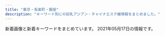 ```yaml
---
title: "東京・有楽町・銀座"
description: "キーワード別にの巨乳アジアン・チャイナエステ嬢情報をまとめました。"
---
```


新着画像と新着キーワードをまとめています。
2021年05月17日の情報です。

<DmmAffiliateIns />
<KeywordTable
  shops={
    [
    {
        "station": "\u6771\u9280\u5ea7\u99c55\u756a\u51fa\u53e3",
        "keywords": {
            "87": 1,
            "85": 3,
            "89": 1,
            "D": 8,
            "E": 2,
            "F": 1,
            "86": 6
        },
        "url": "http://toukasui.jpn.mn/",
        "name": "\u6843\u82b1\u6c34*\u3068\u3046\u304b\u3059\u3044",
        "img_links": [
            "http://toukasui.jpn.mn/images/news.jpg",
            "http://toukasui.jpn.mn/images/face.jpg",
            "http://toukasui.jpn.mn/photos/sites/49/2021/04/2021040817571791.jpg",
            "http://toukasui.jpn.mn/photos/sites/49/2020/09/202009151644200.jpg",
            "http://toukasui.jpn.mn/images/room3.jpg",
            "http://toukasui.jpn.mn/images/top.jpg",
            "http://toukasui.jpn.mn/photos/sites/49/2019/11/2019111002374421.jpg",
            "http://toukasui.jpn.mn/photos/sites/49/2019/09/2019091616543823.jpg",
            "http://toukasui.jpn.mn/photos/sites/49/2019/02/2019021519245846.jpg",
            "http://toukasui.jpn.mn/images/mobile.jpg",
            "http://toukasui.jpn.mn/images/s_staff.png",
            "http://toukasui.jpn.mn/photos/sites/49/2018/12/2018121411170742.jpg",
            "http://toukasui.jpn.mn/images/room1.jpg",
            "http://toukasui.jpn.mn/images/room2.jpg",
            "http://toukasui.jpn.mn/photos/sites/49/2019/08/2019082510480041.jpg",
            "http://toukasui.jpn.mn/photos/sites/49/2018/11/2018110702420266.jpg",
            "http://toukasui.jpn.mn/photos/sites/49/2019/07/2019070111270334.jpg",
            "http://toukasui.jpn.mn/photos/sites/49/2019/06/2019061711394937.jpg",
            "http://toukasui.jpn.mn/photos/sites/49/2019/02/2019020710305082.jpg",
            "http://toukasui.jpn.mn/photos/sites/49/2019/03/2019030615101559.jpg",
            "http://toukasui.jpn.mn/images/pick.jpg",
            "http://toukasui.jpn.mn/photos/sites/49/2019/08/2019081010463794.jpg",
            "http://toukasui.jpn.mn/images/room4.jpg",
            "http://toukasui.jpn.mn/photos/sites/49/2018/11/2018111701424587.jpg",
            "http://toukasui.jpn.mn/photos/sites/49/2021/04/2021041715313779.jpg"
        ]
    },
    {
        "url": "http://esthe-aroma.com/",
        "station": "\u99ac\u55b0\u6a2a\u5c71\u99c5A2\u51fa\u53e3",
        "keywords": {
            "C": 2,
            "86": 13,
            "D": 10,
            "E": 1
        },
        "name": "Miss.9\uff5e\u30df\u30b9.\u30ad\u30e5\u30a6\uff5e",
        "img_links": [
            "http://esthe-aroma.com/images/cg04.jpg",
            "http://esthe-aroma.com/images/end-info.png",
            "http://esthe-aroma.com/images/photo01.jpg",
            "http://esthe-aroma.com/images/cg07.jpg",
            "http://esthe-aroma.com/images/cg13.jpg",
            "http://esthe-aroma.com/images/qrc.jpg",
            "http://esthe-aroma.com/images/cg09.jpg",
            "http://esthe-aroma.com/images/mainImg_sub.jpg",
            "http://esthe-aroma.com/images/cg02.jpg",
            "http://esthe-aroma.com/images/cg12.jpg",
            "http://esthe-aroma.com/images/photo03.jpg",
            "http://esthe-aroma.com/images/icon_staff.png",
            "http://esthe-aroma.com/images/cg05.jpg",
            "http://esthe-aroma.com/images/icon_concept.png",
            "http://esthe-aroma.com/images/icon_info.png",
            "http://esthe-aroma.com/images/photo02.jpg",
            "http://esthe-aroma.com/images/cg08.jpg",
            "http://esthe-aroma.com/images/cg01.jpg",
            "http://esthe-aroma.com/images/icon_top.png",
            "http://esthe-aroma.com/images/cg10.jpg",
            "http://esthe-aroma.com/images/cg03.jpg",
            "http://esthe-aroma.com/images/cg06.jpg",
            "http://esthe-aroma.com/images/icon_tel.png",
            "http://esthe-aroma.com/images/btn2.png",
            "http://esthe-aroma.com/images/cg11.jpg"
        ]
    },
    {
        "keywords": {},
        "url": "http://www.kayabatyo-massage.work/",
        "station": "\u8305\u5834\u753a\u99c511\u756a\u51fa\u53e3",
        "img_links": [
            "http://www.kayabatyo-massage.work/images/no_image.jpg",
            "http://www.kayabatyo-massage.work/images/recruit/message_03.png",
            "http://www.kayabatyo-massage.work/images/icon_ranking_03.png",
            "http://www.kayabatyo-massage.work/images/recruit/nagare_02.jpg",
            "http://www.kayabatyo-massage.work/images/mainvisual_01_s.jpg",
            "http://www.kayabatyo-massage.work/images/recruit/point_07.png",
            "http://www.kayabatyo-massage.work/images/icon_ranking_02.png",
            "http://www.kayabatyo-massage.work/images/recruit/point_03.png",
            "http://www.kayabatyo-massage.work/images/icon_ranking_01.png",
            "http://www.kayabatyo-massage.work/images/head_interior.jpg",
            "http://www.kayabatyo-massage.work/images/recruit/point_06.png",
            "http://www.kayabatyo-massage.work/staff/nanami.jpg",
            "http://www.kayabatyo-massage.work/images/recruit/point_08.png",
            "http://www.kayabatyo-massage.work/images/recruit/point_09.png",
            "http://www.kayabatyo-massage.work/images/recruit/nagare_07.png",
            "http://www.kayabatyo-massage.work/images/mainvisual_02.jpg",
            "http://www.kayabatyo-massage.work/images/mainvisual_02_s.jpg",
            "http://www.kayabatyo-massage.work/images/sw_tel.png",
            "http://www.kayabatyo-massage.work/images/recruit/point_05.png",
            "http://www.kayabatyo-massage.work/images/recruit/nagare_06.png",
            "http://www.kayabatyo-massage.work/images/recruit/nagare_05.png",
            "http://www.kayabatyo-massage.work/images/recruit/req_03.jpg",
            "http://www.kayabatyo-massage.work/images/head_therapist.jpg",
            "http://www.kayabatyo-massage.work/images/recruit/sp_mainvisual.jpg",
            "http://www.kayabatyo-massage.work/staff/kaoru.jpg",
            "http://www.kayabatyo-massage.work/images/recruit/nagare_01.jpg",
            "http://www.kayabatyo-massage.work/images/trigger.jpg",
            "http://www.kayabatyo-massage.work/staff/hinata.jpg",
            "http://www.kayabatyo-massage.work/images/recruit/nagare_03.jpg",
            "http://www.kayabatyo-massage.work/images/icon_new.png",
            "http://www.kayabatyo-massage.work/images/recruit/point_04.png",
            "http://www.kayabatyo-massage.work/images/mainvisual_01.jpg",
            "http://www.kayabatyo-massage.work/images/sw_home.png"
        ],
        "name": "Angela"
    },
    {
        "img_links": [
            "http://sweet-massage.work/img/st03.jpg",
            "http://sweet-massage.work/sp/img/t-r.jpg",
            "http://sweet-massage.work/sp/img/t-a.jpg",
            "http://sweet-massage.work/sp/img/st2.jpg",
            "http://sweet-massage.work/img/st5.jpg",
            "http://sweet-massage.work/sp/img/st3.jpg",
            "http://sweet-massage.work/sp/img/s4.jpg",
            "http://sweet-massage.work/img/st2.jpg",
            "http://sweet-massage.work/sp/img/st005.jpg",
            "http://sweet-massage.work/img/mobile-1.png",
            "http://sweet-massage.work/sp/img/s5.jpg",
            "http://sweet-massage.work/sp/img/t-o.jpg",
            "http://sweet-massage.work/sp/img/botton.jpg",
            "http://sweet-massage.work/sp/img/st03.jpg",
            "http://sweet-massage.work/img/st4.jpg",
            "http://sweet-massage.work/sp/img/st05.jpg",
            "http://sweet-massage.work/img/foot-body.jpg",
            "http://sweet-massage.work/img/m1.png",
            "http://sweet-massage.work/sp/img/st01.jpg",
            "http://sweet-massage.work/sp/img/pic.jpg",
            "http://sweet-massage.work/img/sta3.jpg",
            "http://sweet-massage.work/img/s3.jpg",
            "http://sweet-massage.work/sp/img/tit.jpg",
            "http://sweet-massage.work/sp/img/st4.jpg",
            "http://sweet-massage.work/sp/img/sys.jpg",
            "http://sweet-massage.work/sp/img/pc.jpg",
            "http://sweet-massage.work/img/st1.jpg",
            "http://sweet-massage.work/img/s5.jpg",
            "http://sweet-massage.work/img/st05.jpg",
            "http://sweet-massage.work/img/st02.jpg",
            "http://sweet-massage.work/img/st005.jpg",
            "http://sweet-massage.work/img/st04.jpg",
            "http://sweet-massage.work/img/st3.jpg",
            "http://sweet-massage.work/img/st01.jpg",
            "http://sweet-massage.work/sp/img/tel.jpg",
            "http://sweet-massage.work/img/sta5.jpg",
            "http://sweet-massage.work/sp/img/add2.jpg",
            "http://sweet-massage.work/sp/img/st5.jpg",
            "http://sweet-massage.work/img/s2.jpg",
            "http://sweet-massage.work/img/sta2.jpg",
            "http://sweet-massage.work/sp/img/time.jpg",
            "http://sweet-massage.work/sp/img/t-t.jpg",
            "http://sweet-massage.work/sp/img/st04.jpg",
            "http://sweet-massage.work/sp/img/st02.jpg",
            "http://sweet-massage.work/sp/img/s2.jpg",
            "http://sweet-massage.work/sp/img/info.jpg",
            "http://sweet-massage.work/img/sta4.jpg",
            "http://sweet-massage.work/sp/img/s3.jpg",
            "http://sweet-massage.work/sp/img/add.jpg",
            "http://sweet-massage.work/img/nos.jpg",
            "http://sweet-massage.work/img/s1.jpg",
            "http://sweet-massage.work/sp/img/st1.jpg",
            "http://sweet-massage.work/sp/img/t-s.jpg",
            "http://sweet-massage.work/img/s4.jpg",
            "http://sweet-massage.work/img/sta1.jpg"
        ],
        "station": "\u8305\u5834\u753a\u99c53\u756a\u51fa\u53e3",
        "url": "http://sweet-massage.work/",
        "name": "Sweet",
        "keywords": {
            "D": 6,
            "89": 3,
            "85": 3,
            "88": 3,
            "86": 6,
            "E": 6,
            "C": 3
        }
    },
    {
        "keywords": {
            "D": 4,
            "E": 1,
            "87": 1,
            "89": 1,
            "C": 1
        },
        "img_links": [
            "https://est-tiara.info/staffPhoto/s20210304100121.jpg",
            "https://est-tiara.info/staffPhoto/b20210304095845.jpg",
            "https://est-tiara.info/staffPhoto/b20201016083614.jpg",
            "https://est-tiara.info/images/gallery/r4.jpg",
            "https://est-tiara.info/js/sliderLine/slide_prev.png",
            "https://est-tiara.info/staffPhoto/b20210304100038.jpg",
            "https://est-tiara.info/uploadfiles/Image/campaignEstTiaraInfo.jpg",
            "https://est-tiara.info/images/mobile.png",
            "https://est-tiara.info/images/gallery/r1.jpg",
            "https://est-tiara.info/staffPhoto/s20210304095623.jpg",
            "https://est-tiara.info/staffPhoto/s20201016083614.jpg",
            "https://est-tiara.info/images/returnBtn.png",
            "https://est-tiara.info/js/sliderLine/slide_next.png",
            "https://est-tiara.info/staffPhoto/s20210304095739.jpg",
            "https://est-tiara.info/staffPhoto/s20210304095845.jpg",
            "https://est-tiara.info/staffPhoto/b20210304100121.jpg",
            "https://est-tiara.info/staffPhoto/s20201016083828.jpg",
            "https://est-tiara.info/staffPhoto/b20201016083828.jpg",
            "https://est-tiara.info/images/gallery/r3.jpg",
            "https://est-tiara.info/staffPhoto/b20210304095623.jpg",
            "https://est-tiara.info/images/gallery/r2.jpg",
            "https://est-tiara.info/images/gallery/r7.jpg",
            "https://est-tiara.info/staffPhoto/b20210304095739.jpg",
            "https://est-tiara.info/images/gallery/r5.jpg",
            "https://est-tiara.info/images/gallery/r8.jpg",
            "https://est-tiara.info/images/gallery/r6.jpg",
            "https://est-tiara.info/staffPhoto/s20210304100038.jpg"
        ],
        "name": "Tiara-\u30c6\u30a4\u30a2\u30e9-",
        "station": "\u6771\u9280\u5ea7\u99c5A7\u51fa\u53e3",
        "url": "https://est-tiara.info/"
    },
    {
        "url": "http://e-berry.work/index.html",
        "keywords": {},
        "station": "\u6c34\u5929\u5bae\u524d\u99c56\u756a\u51fa\u53e3",
        "img_links": [
            "http://e-berry.work/img/ai1.jpg",
            "http://e-berry.work/images/10.jpg",
            "http://e-berry.work/sp/images/footer.jpg",
            "http://e-berry.work/img/ayumi1.jpg",
            "http://e-berry.work/images/ac1.jpg",
            "http://e-berry.work/sp/img/aya1.jpg",
            "http://e-berry.work/sp/staff/ayumi.jpg",
            "http://e-berry.work/sp/img/ai1.jpg",
            "http://e-berry.work/sp/img/haruka1.jpg",
            "http://e-berry.work/sp/images/newface.png",
            "http://e-berry.work/sp/staff/moka.jpg",
            "http://e-berry.work/staff/haruka.jpg",
            "http://e-berry.work/images/int2.jpg",
            "http://e-berry.work/images/rec2.jpg",
            "http://e-berry.work/images/int1.jpg",
            "http://e-berry.work/sp/images/b2.jpg",
            "http://e-berry.work/sp/staff/nene.jpg",
            "http://e-berry.work/sp/img/natumi1.jpg",
            "http://e-berry.work/images/tgirl.jpg",
            "http://e-berry.work/img/rina1.jpg",
            "http://e-berry.work/images/rec1.jpg",
            "http://e-berry.work/sp/images/head.jpg",
            "http://e-berry.work/sp/images/concept.jpg",
            "http://e-berry.work/sp/images/newsb.png",
            "http://e-berry.work/images/interior_t.jpg",
            "http://e-berry.work/staff/aya.jpg",
            "http://e-berry.work/images/concept.jpg",
            "http://e-berry.work/img/hikari1.jpg",
            "http://e-berry.work/staff/hikari.jpg",
            "http://e-berry.work/sp/images/10.jpg",
            "http://e-berry.work/sp/images/sys1.png",
            "http://e-berry.work/images/b2.jpg",
            "http://e-berry.work/img/nene1.jpg",
            "http://e-berry.work/sp/images/rec1.jpg",
            "http://e-berry.work/sp/img/yoko1.jpg",
            "http://e-berry.work/sp/images/sys3.png",
            "http://e-berry.work/staff/moka.jpg",
            "http://e-berry.work/sp/images/staff_t.png",
            "http://e-berry.work/sp/staff/rina.jpg",
            "http://e-berry.work/sp/images/int1.png",
            "http://e-berry.work/staff/natumi.jpg",
            "http://e-berry.work/sp/img/hikari1.jpg",
            "http://e-berry.work/images/sys3.jpg",
            "http://e-berry.work/staff/ayumi.jpg",
            "http://e-berry.work/staff/yoko.jpg",
            "http://e-berry.work/img/haruka1.jpg",
            "http://e-berry.work/staff/rina.jpg",
            "http://e-berry.work/sp/images/interior_t.png",
            "http://e-berry.work/sp/images/b1.jpg",
            "http://e-berry.work/staff/nene.jpg",
            "http://e-berry.work/img/yoko1.jpg",
            "http://e-berry.work/sp/images/rec2.png",
            "http://e-berry.work/images/b1.jpg",
            "http://e-berry.work/sp/staff/aya.jpg",
            "http://e-berry.work/sp/images/int2.png",
            "http://e-berry.work/images/newface.jpg",
            "http://e-berry.work/sp/img/nene1.jpg",
            "http://e-berry.work/sp/staff/hikari.jpg",
            "http://e-berry.work/sp/images/news.png",
            "http://e-berry.work/sp/staff/haruka.jpg",
            "http://e-berry.work/sp/images/ac1.jpg",
            "http://e-berry.work/images/9.jpg",
            "http://e-berry.work/staff/ai.jpg",
            "http://e-berry.work/img/moka1.jpg",
            "http://e-berry.work/sp/img/rina1.jpg",
            "http://e-berry.work/images/news_t.jpg",
            "http://e-berry.work/sp/images/9.jpg",
            "http://e-berry.work/images/newsb.png",
            "http://e-berry.work/images/head.jpg",
            "http://e-berry.work/images/sys2.jpg",
            "http://e-berry.work/sp/img/moka1.jpg",
            "http://e-berry.work/img/natumi1.jpg",
            "http://e-berry.work/sp/staff/natumi.jpg",
            "http://e-berry.work/sp/staff/ai.jpg",
            "http://e-berry.work/sp/images/tel.png",
            "http://e-berry.work/img/aya1.jpg",
            "http://e-berry.work/sp/images/topgirl.png",
            "http://e-berry.work/sp/staff/yoko.jpg",
            "http://e-berry.work/sp/images/sys2.png",
            "http://e-berry.work/sp/img/ayumi1.jpg",
            "http://e-berry.work/images/sm.jpg",
            "http://e-berry.work/images/staff_t.jpg",
            "http://e-berry.work/images/sys1.jpg"
        ],
        "name": "\u30a2\u30ed\u30de\u30a2\u30ea\u30a2"
    },
    {
        "img_links": [
            "http://xn--vckg5a5c7c8c1czd.in.net/images/slider/slide2.jpg",
            "http://xn--vckg5a5c7c8c1czd.in.net/images/an_2_04.jpg",
            "http://xn--vckg5a5c7c8c1czd.in.net/images/staff_images/cg17.jpg",
            "http://xn--vckg5a5c7c8c1czd.in.net/images/QRcode.jpg",
            "http://xn--vckg5a5c7c8c1czd.in.net/images/staff_images/cg5.jpg",
            "http://xn--vckg5a5c7c8c1czd.in.net/images/no.png",
            "http://xn--vckg5a5c7c8c1czd.in.net/images/staff_images/top_small_17.jpg",
            "http://xn--vckg5a5c7c8c1czd.in.net/images/slider/slide1s.jpg",
            "http://xn--vckg5a5c7c8c1czd.in.net/images/staff_images/top_small_14.jpg",
            "http://xn--vckg5a5c7c8c1czd.in.net/images/staff_images/cg14.jpg",
            "http://xn--vckg5a5c7c8c1czd.in.net/images/staff_images/cg1.jpg",
            "http://xn--vckg5a5c7c8c1czd.in.net/images/index_01.jpg",
            "http://xn--vckg5a5c7c8c1czd.in.net/images/staff_images/cg16.jpg",
            "http://xn--vckg5a5c7c8c1czd.in.net/images/an_1_06.jpg",
            "http://xn--vckg5a5c7c8c1czd.in.net/images/slider/slide3s.jpg",
            "http://xn--vckg5a5c7c8c1czd.in.net/images/staff_images/top_small_1.jpg",
            "http://xn--vckg5a5c7c8c1czd.in.net/images/an_1_02.jpg",
            "http://xn--vckg5a5c7c8c1czd.in.net/images/an_2_05.jpg",
            "http://xn--vckg5a5c7c8c1czd.in.net/images/staff_images/top_small_16.jpg",
            "http://xn--vckg5a5c7c8c1czd.in.net/images/an_2_07.jpg",
            "http://xn--vckg5a5c7c8c1czd.in.net/images/an_2_02.jpg",
            "http://xn--vckg5a5c7c8c1czd.in.net/images/staff_images/top_small_5.jpg",
            "http://xn--vckg5a5c7c8c1czd.in.net/images/slider/slide1.jpg",
            "http://xn--vckg5a5c7c8c1czd.in.net/images/an_2_03.jpg",
            "http://xn--vckg5a5c7c8c1czd.in.net/images/staff_images/cg2.jpg",
            "http://xn--vckg5a5c7c8c1czd.in.net/images/an_2_06.jpg",
            "http://xn--vckg5a5c7c8c1czd.in.net/images/slider/slide3.jpg",
            "http://xn--vckg5a5c7c8c1czd.in.net/images/slider/slide2s.jpg",
            "http://xn--vckg5a5c7c8c1czd.in.net/images/staff_images/top_small_2.jpg",
            "http://xn--vckg5a5c7c8c1czd.in.net/images/an_1_07.jpg",
            "http://xn--vckg5a5c7c8c1czd.in.net/images/an_1_04.jpg",
            "http://xn--vckg5a5c7c8c1czd.in.net/images/an_1_03.jpg"
        ],
        "url": "http://xn--vckg5a5c7c8c1czd.in.net/",
        "name": "\u7652\u3057\u306e\u6d77",
        "station": "\u65b0\u5bcc\u753a\u99c5",
        "keywords": {
            "D": 20,
            "E": 4,
            "86": 24
        }
    },
    {
        "name": "\u6975\u4e0a\u30e1\u30f3\u30ba\u30a2\u30ed\u30de\u65e5\u672c\u6a4b",
        "url": "https://aroma.tyo.cm/",
        "keywords": {},
        "station": "\u8305\u5834\u753a\u99c510\u756a\u51fa\u53e3",
        "img_links": []
    },
    {
        "name": "Angel Love",
        "station": "\u9280\u5ea7\u99c5A5\u51fa\u53e3",
        "keywords": {
            "83": 3,
            "D": 9,
            "86": 6,
            "87": 3,
            "C": 3
        },
        "img_links": [
            "https://angel-love.tyo.cm/images/mobile.jpg",
            "https://angel-love.tyo.cm/images/s1.jpg",
            "https://angel-love.tyo.cm/images/s_staff.png",
            "https://angel-love.tyo.cm/images/news_bj3.jpg",
            "https://angel-love.tyo.cm/images/s3.jpg",
            "https://angel-love.tyo.cm/images/s_news.jpg",
            "https://angel-love.tyo.cm/photos/sites/27/2021/05/2021051405262130.jpg",
            "https://angel-love.tyo.cm/images/top.jpg",
            "https://angel-love.tyo.cm/images/info.jpg",
            "https://angel-love.tyo.cm/photos/sites/27/2021/05/2021051405270947.jpg",
            "https://angel-love.tyo.cm/photos/sites/27/2021/05/2021051405281627.jpg",
            "https://angel-love.tyo.cm/photos/sites/27/2021/05/202105140525172.jpg",
            "https://angel-love.tyo.cm/images/news_bj1.jpg"
        ],
        "url": "https://angel-love.tyo.cm/"
    },
    {
        "url": "https://kayabacho-mensesthe.com/",
        "station": "\u8305\u5834\u753a\u99c52\u756a\u51fa\u53e3",
        "name": "Spa Ananda",
        "keywords": {
            "E": 1,
            "C": 9,
            "D": 12
        },
        "img_links": [
            "https://kayabacho-mensesthe.com/wp/wp-content/uploads/2020/02/miyu.jpg",
            "https://kayabacho-mensesthe.com/images/main4.jpg",
            "https://kayabacho-mensesthe.com/staff/miyu-s1.jpg",
            "https://kayabacho-mensesthe.com/images/mensesthe.jpg",
            "https://kayabacho-mensesthe.com/wp/wp-content/uploads/2019/12/mitsuki.jpg",
            "https://kayabacho-mensesthe.com/icon/facebook.png",
            "https://kayabacho-mensesthe.com/wp/wp-content/uploads/2020/08/ayaka-1-200x300.jpg",
            "https://kayabacho-mensesthe.com/wp/wp-content/uploads/2020/11/urara3.jpg",
            "https://kayabacho-mensesthe.com/room/room-l7.jpg",
            "https://kayabacho-mensesthe.com/images/flower.png",
            "https://kayabacho-mensesthe.com/icon/twitter.png",
            "https://kayabacho-mensesthe.com/images/top3.jpg",
            "https://kayabacho-mensesthe.com/staff/nao-s1.jpg",
            "https://kayabacho-mensesthe.com/wp/wp-content/uploads/2019/12/emi.jpg",
            "https://kayabacho-mensesthe.com/images/clear.png",
            "https://kayabacho-mensesthe.com/staff/yuki-s.jpg",
            "https://kayabacho-mensesthe.com/wp/wp-content/uploads/2019/12/IMG_8988.jpg",
            "https://kayabacho-mensesthe.com/room/room-l8.jpg",
            "https://kayabacho-mensesthe.com/images/footer-r.png",
            "https://kayabacho-mensesthe.com/wp/wp-content/uploads/2020/08/ayaka-1.jpg",
            "https://kayabacho-mensesthe.com/room/room-l2.jpg",
            "https://kayabacho-mensesthe.com/images/main1.jpg",
            "https://kayabacho-mensesthe.com/room/room-l6.jpg",
            "https://kayabacho-mensesthe.com/images/main2.jpg",
            "https://kayabacho-mensesthe.com/staff/mitsuki-s1.jpg",
            "https://kayabacho-mensesthe.com/staff/misaki-s1.jpg",
            "https://kayabacho-mensesthe.com/link/mens-esthe.png",
            "https://kayabacho-mensesthe.com/images/top1.jpg",
            "https://kayabacho-mensesthe.com/wp/wp-content/uploads/2021/05/yuki-s-150x150.jpg",
            "https://kayabacho-mensesthe.com/staff/rin-s1.jpg",
            "https://kayabacho-mensesthe.com/images/top2.jpg",
            "https://kayabacho-mensesthe.com/room/room-l3.jpg",
            "https://kayabacho-mensesthe.com/wp/wp-content/uploads/2019/11/mitsuki-e1574244365134.jpg",
            "https://kayabacho-mensesthe.com/wp/wp-content/uploads/2019/12/misaki.jpg",
            "https://kayabacho-mensesthe.com/wp/wp-content/uploads/2021/05/yuki-l.jpg",
            "https://kayabacho-mensesthe.com/room/room-l5.jpg",
            "https://kayabacho-mensesthe.com/room/room-l4.jpg",
            "https://kayabacho-mensesthe.com/icon/line.png",
            "https://kayabacho-mensesthe.com/staff/urara-s1.jpg",
            "https://kayabacho-mensesthe.com/staff/yuna-s1.jpg",
            "https://kayabacho-mensesthe.com/wp/wp-content/uploads/2020/03/IMG_1740-225x300.jpg",
            "https://kayabacho-mensesthe.com/wp/wp-content/uploads/2019/09/koko-1.jpg",
            "https://kayabacho-mensesthe.com/room/room-l1.jpg",
            "https://kayabacho-mensesthe.com/images/main3.jpg",
            "https://kayabacho-mensesthe.com/images/footer-l.png",
            "https://kayabacho-mensesthe.com/staff/ayaka-s1.jpg",
            "https://kayabacho-mensesthe.com/wp/wp-content/uploads/2020/10/aki-s1-150x150.jpg",
            "https://kayabacho-mensesthe.com/wp/wp-content/uploads/2021/01/yuna.jpg",
            "https://kayabacho-mensesthe.com/staff/emi-s1.jpg",
            "https://kayabacho-mensesthe.com/icon/yelp.png"
        ]
    },
    {
        "url": "http://yume-sato.blue/",
        "station": "\u4eba\u5f62\u753a\u99c5A6",
        "name": "\u5922\u306e\u90f7",
        "img_links": [
            "http://yume-sato.blue/uploads//sites/18/2020/09/g2.jpg",
            "http://yume-sato.blue/uploads//sites/18/2020/09/g5-150x150.jpg",
            "http://yume-sato.blue/uploads//sites/18/2020/09/g6.jpg",
            "http://yume-sato.blue/uploads//sites/18/2021/04/1-225x300.jpg",
            "http://yume-sato.blue/uploads//sites/18/2020/09/g4.jpg",
            "http://yume-sato.blue/uploads//sites/18/2020/09/g1-150x150.jpg",
            "http://yume-sato.blue/uploads//sites/18/2020/12/gg-150x150.jpg",
            "http://yume-sato.blue/uploads//sites/18/2020/09/top.jpg",
            "http://yume-sato.blue/uploads//sites/18/2020/09/pick.jpg",
            "http://yume-sato.blue/uploads//sites/18/2021/04/1.jpg",
            "http://yume-sato.blue/uploads//sites/18/2020/09/g1.jpg",
            "http://yume-sato.blue/uploads//sites/18/2020/09/g6-150x150.jpg",
            "http://yume-sato.blue/uploads//sites/18/2020/09/g3.jpg",
            "http://yume-sato.blue/uploads//sites/18/2020/09/g2-150x150.jpg",
            "http://yume-sato.blue/uploads//sites/18/2020/09/g3-150x150.jpg",
            "http://yume-sato.blue/uploads//sites/18/2020/09/mobile-1.jpg",
            "http://yume-sato.blue/uploads//sites/18/2020/10/g2.jpg",
            "http://yume-sato.blue/uploads//sites/18/2020/09/g4-150x150.jpg",
            "http://yume-sato.blue/uploads//sites/18/2020/09/news.jpg",
            "http://yume-sato.blue/uploads//sites/18/2020/09/g5.jpg",
            "http://yume-sato.blue/uploads//sites/18/2020/12/gg.jpg",
            "http://yume-sato.blue/uploads//sites/18/2020/09/s_staff.png",
            "http://yume-sato.blue/uploads//sites/18/2020/09/top1-1.jpg"
        ],
        "keywords": {}
    },
    {
        "station": "\u65b0\u65e5\u672c\u6a4b\u99c55\u756a\u51fa\u53e3",
        "img_links": [],
        "keywords": {},
        "url": "http://s-este.net/",
        "name": "\u30e9\u30d5\u30a3\u30fc\u30eb"
    },
    {
        "station": "\u516b\u4e01\u5800\u99c5A5\u53e3",
        "keywords": {
            "C": 15
        },
        "url": "http://arm-heal.com/",
        "img_links": [
            "http://arm-heal.com/staff/yuuyuu/01mb.jpg",
            "http://arm-heal.com/pic/topimg5.png",
            "http://arm-heal.com/staff/miya/01mb.jpg",
            "http://arm-heal.com/img/att.png",
            "http://arm-heal.com/img/corona.png",
            "http://arm-heal.com/staff/aya/01mb.jpg",
            "http://arm-heal.com/img/ttl_staff.jpg",
            "http://arm-heal.com/staff/hikari/01.jpg",
            "http://arm-heal.com/staff/miki/01.jpg",
            "http://arm-heal.com/img/ttl_mobile.png",
            "http://arm-heal.com/pic/head.jpg",
            "http://arm-heal.com/staff/miki/01mb.jpg",
            "http://arm-heal.com/staff/yuki/01mb.jpg",
            "http://arm-heal.com/pic/topimg2.png",
            "http://arm-heal.com/staff/miya/01.jpg",
            "http://arm-heal.com/pic/topimg3.png",
            "http://arm-heal.com/staff/hikari/01mb.jpg",
            "http://arm-heal.com/pic/topimg4.png",
            "http://arm-heal.com/staff/yuuyuu/01.jpg",
            "http://arm-heal.com/staff/aya/01.jpg",
            "http://arm-heal.com/i/files/homeimg.jpg",
            "http://arm-heal.com/img/ttl_rec.png",
            "http://arm-heal.com/pic/topimg1.png",
            "http://arm-heal.com/staff/yuki/01.jpg"
        ],
        "name": "\u7d05\u8449"
    },
    {
        "keywords": {
            "C": 4,
            "D": 3,
            "89": 3,
            "87": 2
        },
        "station": "\u8305\u5834\u753a\u99c51\u756a\u51fa\u53e3",
        "img_links": [
            "http://sakura.relaxnabi.com/css/topright02.jpg",
            "http://sakura.relaxnabi.com/css/nav/nav-004.png",
            "http://sakura.relaxnabi.com/css/staff/staff13.jpg",
            "http://sakura.relaxnabi.com/css/staff/staff06.jpg",
            "http://sakura.relaxnabi.com/css/topleft01.png",
            "http://sakura.relaxnabi.com/css/nav/nav-003.png",
            "http://sakura.relaxnabi.com/css/nav/nav-001.png",
            "http://sakura.relaxnabi.com/css/staff/staff17.jpg",
            "http://sakura.relaxnabi.com/css/staff/staff02.jpg",
            "http://sakura.relaxnabi.com/css/staff/staff04.jpg",
            "http://sakura.relaxnabi.com/css/cam01.png",
            "http://sakura.relaxnabi.com/css/nav/nav-006.png",
            "http://sakura.relaxnabi.com/css/nav/nav-002.png",
            "http://sakura.relaxnabi.com/css/staff/staff17-b.jpg",
            "http://sakura.relaxnabi.com/css/topleft02.png",
            "http://sakura.relaxnabi.com/css/nav/nav-005.png",
            "http://sakura.relaxnabi.com/css/staff/staff14a.jpg",
            "http://sakura.relaxnabi.com/css/tel03.png"
        ],
        "url": "http://sakura.relaxnabi.com/",
        "name": "\u685c\uff5e\u3055\u304f\u3089\uff5e"
    },
    {
        "url": "https://ningyocho-esthe.work/",
        "name": "Dream",
        "keywords": {
            "\u30bb\u30af\u30b7\u30fc": 3,
            "88": 1
        },
        "img_links": [
            "https://ningyocho-esthe.work/images/dream/common/credit_02.png",
            "https://ningyocho-esthe.work/images/dream/staff/ni.jpeg",
            "https://ningyocho-esthe.work/images/dream/common/gallery_09.png",
            "https://ningyocho-esthe.work/images/dream/common/gallery_04.png",
            "https://ningyocho-esthe.work/images/dream/nvpuai2.jpeg",
            "https://ningyocho-esthe.work/images/dream/common/header_phone_pc.png",
            "https://ningyocho-esthe.work/images/dream/home/image_03.png",
            "https://ningyocho-esthe.work/images/dream/home/teaser.png",
            "https://ningyocho-esthe.work/images/dream/common/side_bnr_02.png",
            "https://ningyocho-esthe.work/images/dream/common/credit_03.png",
            "https://ningyocho-esthe.work/images/dream/common/gallery_07.png",
            "https://ningyocho-esthe.work/images/dream/home/image_02.png",
            "https://ningyocho-esthe.work/images/dream/staff/imgapp6.jpg",
            "https://ningyocho-esthe.work/images/dream/common/gallery_03.png",
            "https://ningyocho-esthe.work/images/dream/common/gallery_10.png",
            "https://ningyocho-esthe.work/images/dream/home/image_01.png",
            "https://ningyocho-esthe.work/images/dream/common/credit_01.png",
            "https://ningyocho-esthe.work/images/dream/staff/imgapp_1.jpg",
            "https://ningyocho-esthe.work/images/dream/common/gallery_06.png",
            "https://ningyocho-esthe.work/images/dream/common/gallery_05.png",
            "https://ningyocho-esthe.work/images/dream/staff/13.jpg",
            "https://ningyocho-esthe.work/images/dream/staff/\u3042\u307f.jpg",
            "https://ningyocho-esthe.work/images/dream/common/side_bnr_01.png",
            "https://ningyocho-esthe.work/images/dream/staff/imgapp_3.jpg",
            "https://ningyocho-esthe.work/images/dream/common/gallery_08.png",
            "https://ningyocho-esthe.work/images/dream/common/gallery_02.png",
            "https://ningyocho-esthe.work/images/dream/common/gallery_01.png",
            "https://ningyocho-esthe.work/images/dream/staff/\u30ca\u30ca.jpg",
            "https://ningyocho-esthe.work/images/dream/common/header_info.png",
            "https://ningyocho-esthe.work/images/dream/staff/1.jpg",
            "https://ningyocho-esthe.work/images/dream/staff/2.jpg",
            "https://ningyocho-esthe.work/images/dream/staff/3.jpg"
        ],
        "station": "\u4eba\u5f62\u753a\u99c5A1\u51fa\u53e3"
    },
    {
        "img_links": [
            "https://melodyspa.tokyo/images/st/yuna2.jpg",
            "https://melodyspa.tokyo/images/st/you.jpg",
            "https://melodyspa.tokyo/images/st/risa.jpg",
            "https://melodyspa.tokyo/images/st/yuna1.jpg",
            "https://melodyspa.tokyo/images/st/mina2.jpg",
            "https://melodyspa.tokyo/images/topimage/topimage.jpg",
            "https://melodyspa.tokyo/images/st/you3.jpg",
            "https://melodyspa.tokyo/images/st/yuri.jpg",
            "https://melodyspa.tokyo/images/st/miho.jpg",
            "https://melodyspa.tokyo/images/st/rara2.jpg",
            "https://melodyspa.tokyo/images/st/mina.jpg",
            "https://melodyspa.tokyo/images/share/pagetop.png",
            "https://melodyspa.tokyo/images/st/ringo.jpg",
            "https://melodyspa.tokyo/images/st/you2.jpg",
            "https://melodyspa.tokyo/images/st/yuna.jpg"
        ],
        "station": "JR\u65b0\u65e5\u672c\u6a4b\u99c56\u756a\u51fa\u53e3",
        "url": "https://melodyspa.tokyo/",
        "name": "Melody Spa -\u30e1\u30ed\u30c7\u30a3 \u30b9\u30d1-",
        "keywords": {
            "86": 4,
            "C": 30,
            "F": 2
        }
    },
    {
        "name": "\u60a0",
        "station": "JR\u6771\u4eac\u99c5\u516b\u91cd\u6d32\u53e3",
        "img_links": [
            "http://koikst.xyz/_src/20886062/index_35.png",
            "http://koikst.xyz/_src/20886111/_dsf0778_pp.jpg",
            "http://koikst.xyz/_src/20886287/9c88380aa0315ec9292225a3223d62d9.jpg",
            "http://sunflower.jp.net/3.jpg",
            "http://koikst.xyz/_src/20886229/_dsf0778_pp.jpg",
            "http://koikst.xyz/_src/20885845/up.png",
            "http://koikst.xyz/_src/20886300/media-20170919.jpg",
            "http://koikst.xyz/_src/20886092/therapist-ito.jpg",
            "http://koikst.xyz/_src/51067435/wechatimg725.jpg",
            "http://koikst.xyz/_src/20886063/index_36.png",
            "http://koikst.xyz/_src/20886009/img_2917.jpg",
            "http://koikst.xyz/_src/20886060/index_33.png",
            "http://koikst.xyz/_src/20886066/slider2.png",
            "http://koikst.xyz/_src/20886007/_k3_6020.jpg",
            "http://koikst.xyz/_src/20886005/wechatimg35.jpg",
            "http://koikst.xyz/_src/20885811/up.png",
            "http://sunflower.jp.net/2.jpg",
            "http://koikst.xyz/_src/20886103/up.png",
            "http://koikst.xyz/_src/20886233/906ab10dd05fdcaee1fa99bd6e5779ea.jpg",
            "http://koikst.xyz/_src/20886058/sign.png",
            "http://koikst.xyz/_src/20886064/index_37.png",
            "http://koikst.xyz/_src/20886303/07958eda583eff2b24876adf03c0a434.jpg",
            "http://koikst.xyz/_src/20886231/_dsf0770_pp.jpg",
            "http://koikst.xyz/_src/20886019/up.png",
            "http://koikst.xyz/_src/20885997/up.png",
            "http://koikst.xyz/_src/51067433/wechatimg726.jpg",
            "http://koikst.xyz/_src/20885828/up.png",
            "http://koikst.xyz/_src/20991736/t02200330_0640096013249885015.jpg",
            "http://koikst.xyz/_src/20886008/_k3_6019.jpg",
            "http://koikst.xyz/_src/20886035/up.png",
            "http://koikst.xyz/_src/20886222/up.png",
            "http://koikst.xyz/_src/51067440/wechatimg723.jpg",
            "http://sunflower.jp.net/5.jpg",
            "http://koikst.xyz/_src/20886211/07958eda583eff2b24876adf03c0a434.jpg",
            "http://koikst.xyz/_src/20886006/wechatimg36.jpg",
            "http://koikst.xyz/_src/51067437/wechatimg724.jpg",
            "http://koikst.xyz/_src/20886305/therapist-ito.jpg",
            "http://koikst.xyz/_src/20886310/wechatimg405.jpg",
            "http://koikst.xyz/_src/21089124/img20180325193504865361.png",
            "http://koikst.xyz/_src/20886065/index_38.png",
            "http://koikst.xyz/_src/20886061/index_34.png",
            "http://koikst.xyz/_src/20886010/img_3017.jpg",
            "http://koikst.xyz/_src/20886283/img20170527114635169213.png",
            "http://koikst.xyz/_src/20886059/sign.png",
            "http://koikst.xyz/_src/20886308/t02200330_0640096013249885015.jpg",
            "http://sunflower.jp.net/1.jpg",
            "http://koikst.xyz/_src/20886122/up.png",
            "http://koikst.xyz/_src/20886148/therapist-ito.jpg",
            "http://koikst.xyz/_src/20886235/t02200330_0640096013249885015.jpg",
            "http://koikst.xyz/_src/20885809/www.cman.png",
            "http://sunflower.jp.net/6.jpg",
            "http://koikst.xyz/_src/20885836/sign.jpg"
        ],
        "url": "http://koikst.xyz/",
        "keywords": {
            "C": 2,
            "E": 3,
            "89": 3,
            "85": 2
        }
    },
    {
        "name": "For you",
        "keywords": {
            "85": 3,
            "E": 3,
            "86": 1,
            "91": 1,
            "C": 3,
            "87": 1,
            "G": 1,
            "93": 1,
            "90": 1,
            "D": 2,
            "83": 1,
            "89": 1
        },
        "station": "JR\u6771\u4eac\u99c5\u516b\u91cd\u6d32\u5317\u53e3",
        "url": "http://f-relaxe.net",
        "img_links": [
            "http://f-relaxe.net/images/rec.jpg",
            "http://f-relaxe.net/girl/08a.jpg",
            "http://f-relaxe.net/girl/012.jpg",
            "http://f-relaxe.net/images/index_03.jpg",
            "http://f-relaxe.net/girl/012a.jpg",
            "http://f-relaxe.net/images/01.jpg",
            "http://f-relaxe.net/images/sub_15.jpg",
            "http://f-relaxe.net/girl/00.jpg",
            "http://f-relaxe.net/images/index_14.jpg",
            "http://f-relaxe.net/images/sub_12.jpg",
            "http://f-relaxe.net/images/index_09.jpg",
            "http://f-relaxe.net/images/index_05.jpg",
            "http://f-relaxe.net/girl/011a.jpg",
            "http://f-relaxe.net/girl/017.jpg",
            "http://f-relaxe.net/girl/013.jpg",
            "http://f-relaxe.net/images/index_17.jpg",
            "http://f-relaxe.net/images/sub_10.jpg",
            "http://f-relaxe.net/images/index_01.jpg",
            "http://f-relaxe.net/images/staff_11.jpg",
            "http://f-relaxe.net/girl/010.jpg",
            "http://f-relaxe.net/girl/04.jpg",
            "http://f-relaxe.net/girl/024.jpg",
            "http://f-relaxe.net/images/index_07.jpg",
            "http://f-relaxe.net/images/rec_11.jpg",
            "http://f-relaxe.net/girl/08.jpg",
            "http://f-relaxe.net/images/index_12.jpg",
            "http://f-relaxe.net/girl/02.jpg",
            "http://f-relaxe.net/images/info_11.jpg",
            "http://f-relaxe.net/images/index_13.jpg",
            "http://f-relaxe.net/images/02.jpg",
            "http://f-relaxe.net/images/index_16.jpg",
            "http://f-relaxe.net/images/line.jpg",
            "http://f-relaxe.net/images/03.jpg",
            "http://f-relaxe.net/girl/011.jpg",
            "http://f-relaxe.net/girl/02a.jpg",
            "http://f-relaxe.net/girl/07.jpg",
            "http://f-relaxe.net/girl/09a.jpg",
            "http://f-relaxe.net/images/info.jpg",
            "http://f-relaxe.net/images/index_18.jpg",
            "http://f-relaxe.net/girl/010a.jpg",
            "http://f-relaxe.net/images/index_10.jpg",
            "http://f-relaxe.net/girl/09.jpg",
            "http://f-relaxe.net/girl/013a.jpg",
            "http://f-relaxe.net/images/index_08.jpg",
            "http://f-relaxe.net/girl/07a.jpg",
            "http://f-relaxe.net/images/index_119.jpg",
            "http://f-relaxe.net/images/index_04.jpg",
            "http://f-relaxe.net/images/index_06.jpg"
        ]
    },
    {
        "keywords": {
            "85": 6,
            "D": 27,
            "C": 6,
            "87": 6,
            "88": 3,
            "86": 18
        },
        "img_links": [
            "http://www.hitomebore.esjp.info/images/btn2.png",
            "http://www.hitomebore.esjp.info/images/mainImg_sub.jpg",
            "http://www.hitomebore.esjp.info/images/mainImg2.jpg",
            "http://www.hitomebore.esjp.info/images/m3.jpg",
            "http://www.hitomebore.esjp.info/files/008.jpg",
            "http://www.hitomebore.esjp.info/images/m2.jpg",
            "http://www.hitomebore.esjp.info/files/009.jpg",
            "http://www.hitomebore.esjp.info/files/015.jpg",
            "http://www.hitomebore.esjp.info/files/010.jpg",
            "http://www.hitomebore.esjp.info/files/007.jpg",
            "http://www.hitomebore.esjp.info/files/011.jpg",
            "http://www.hitomebore.esjp.info/images/m1.jpg",
            "http://www.hitomebore.esjp.info/files/012.jpg",
            "http://www.hitomebore.esjp.info/files/013.jpg",
            "http://www.hitomebore.esjp.info/files/002.jpg",
            "http://www.hitomebore.esjp.info/files/014.jpg",
            "http://www.hitomebore.esjp.info/files/016.jpg",
            "http://www.hitomebore.esjp.info/images/m4.jpg"
        ],
        "station": "\u65b0\u5bcc\u753a\u99c53\u756a\u51fa\u53e3",
        "name": "\u3072\u3068\u3081\u307c\u308c",
        "url": "http://www.hitomebore.esjp.info/"
    },
    {
        "keywords": {
            "88": 21,
            "86": 6,
            "C": 12,
            "D": 30,
            "89": 21,
            "F": 6,
            "\u30bb\u30af\u30b7\u30fc": 1,
            "84": 3,
            "87": 12,
            "G": 6,
            "E": 13,
            "82": 3,
            "\u80f8": 2,
            "85": 6,
            "81": 3
        },
        "name": "\u30eb\u30ca\u30b7\u30e3\u30a4\u30f3",
        "url": "http://luna-shine.info/",
        "station": "\u5c0f\u4f1d\u99ac\u753a\u99c53\u756a\u51fa\u53e3",
        "img_links": [
            "http://luna-shine.info/uploads/lunashine/2013/10/e381bfe382841_e589afe69cac.jpg",
            "http://luna-shine.info/uploads/lunashine/2019/05/e5beaee4bfa1e59bbee78987_20190517131309.jpg",
            "http://luna-shine.info/uploads/lunashine/2019/12/e5beaee4bfa1e59bbee78987_20191207154634.jpg",
            "http://luna-shine.info/uploads/lunashine/2019/04/tel.jpg",
            "http://luna-shine.info/uploads/lunashine/2017/03/saki1.jpg",
            "http://luna-shine.info/uploads/lunashine/2012/12/topview3.jpg",
            "http://luna-shine.info/uploads/lunashine/2019/07/qqe59bbee78987201504181707251.jpg",
            "http://luna-shine.info/uploads/lunashine/2019/04/flash1.jpg",
            "http://luna-shine.info/uploads/lunashine/2013/01/room-2.jpg",
            "http://luna-shine.info/uploads/lunashine/2013/01/img_0370_e589afe69cac-276x368.jpg",
            "http://luna-shine.info/uploads/lunashine/2015/03/8dbe4d07b4f1258c30f14b30e60c1466.png",
            "http://luna-shine.info/uploads/lunashine/images/no-photo.jpg",
            "http://luna-shine.info/uploads/lunashine/2013/11/e381afe3828be3818b-1000x1333.jpg",
            "http://luna-shine.info/uploads/lunashine/2017/04/22221.jpg",
            "http://luna-shine.info/uploads/lunashine/2013/10/4_e589afe69cac.jpg",
            "http://luna-shine.info/uploads/lunashine/2013/01/room-11.jpg",
            "http://luna-shine.info/uploads/lunashine/2013/01/room-10.jpg",
            "http://luna-shine.info/uploads/lunashine/2019/03/e5beaee4bfa1e59bbee78987_201903161627476.jpg",
            "http://luna-shine.info/uploads/lunashine/2014/06/image-14.jpeg",
            "http://luna-shine.info/uploads/lunashine/2019/01/e5beaee4bfa1e59bbee78987_20190124144601.jpg",
            "http://luna-shine.info/uploads/lunashine/2015/06/image1-266x4001.jpg",
            "http://luna-shine.info/uploads/lunashine/2013/01/room-7.jpg",
            "http://luna-shine.info/uploads/lunashine/2013/03/img_0522_e589afe69cac-1000x1333.jpg",
            "http://luna-shine.info/uploads/lunashine/2014/05/naomi1-276x3583.jpg",
            "http://luna-shine.info/uploads/lunashine/2015/03/11111.jpg",
            "http://luna-shine.info/uploads/lunashine/images/new_tit.jpg",
            "http://luna-shine.info/uploads/lunashine/2015/04/1111_e589afe69cac.jpg",
            "http://luna-shine.info/uploads/lunashine/2014/06/9c1b42356edc1bb51d040e0a1783fa97.png",
            "http://luna-shine.info/uploads/lunashine/images/new_d.jpg",
            "http://luna-shine.info/uploads/lunashine/2016/12/img_4240.jpg",
            "http://luna-shine.info/uploads/lunashine/2015/12/qqe59bbee7898720151214133747.jpg",
            "http://luna-shine.info/uploads/lunashine/2013/10/e38182e38286e381bf3_e589afe69cac.jpg",
            "http://luna-shine.info/uploads/lunashine/2015/09/1-12041z120344c1_e589afe69cac_e589afe69cac.jpg",
            "http://luna-shine.info/uploads/lunashine/2013/11/e381afe3828be3818befbc92-1000x1333.jpg",
            "http://luna-shine.info/uploads/lunashine/2019/04/e5beaee4bfa1e59bbee78987_201903161627478.jpg",
            "http://luna-shine.info/uploads/lunashine/2014/06/image-15.jpeg",
            "http://luna-shine.info/uploads/lunashine/2019/04/e5beaee4bfa1e59bbee78987_2019031616274791.jpg",
            "http://luna-shine.info/uploads/lunashine/2012/12/topview0.jpg",
            "http://luna-shine.info/uploads/lunashine/2012/12/topview4.jpg",
            "http://luna-shine.info/uploads/lunashine/2013/01/img_0427_e589afe69cac-276x368.jpg",
            "http://luna-shine.info/uploads/lunashine/2012/12/mobile.jpg",
            "http://luna-shine.info/uploads/lunashine/2019/03/e5beaee4bfa1e59bbee78987_201903141535171.jpg",
            "http://luna-shine.info/uploads/lunashine/2013/01/room-6.jpg",
            "http://luna-shine.info/uploads/lunashine/2015/01/11.jpg",
            "http://luna-shine.info/uploads/lunashine/2013/01/room-1.jpg",
            "http://luna-shine.info/uploads/lunashine/2013/10/e381bfe3818d2_e589afe69cac.jpg",
            "http://luna-shine.info/uploads/lunashine/2019/12/e5beaee4bfa1e59bbee78987_201912071546181.jpg",
            "http://luna-shine.info/uploads/lunashine/2013/01/qiu-1.jpg",
            "http://luna-shine.info/uploads/lunashine/images/rq03.jpg",
            "http://luna-shine.info/uploads/lunashine/2015/01/2_e589afe69cac.jpg",
            "http://luna-shine.info/uploads/lunashine/2015/04/1111_e589afe69cac1.jpg",
            "http://luna-shine.info/uploads/lunashine/2012/12/mailmaka.jpg",
            "http://luna-shine.info/uploads/lunashine/2013/01/room-8.jpg",
            "http://luna-shine.info/uploads/lunashine/2014/05/naomi1-276x3584.jpg",
            "http://luna-shine.info/uploads/lunashine/2013/10/e381bfe38286e3818d-5_e589afe69cac.jpg",
            "http://luna-shine.info/uploads/lunashine/2012/12/topview1.jpg",
            "http://luna-shine.info/uploads/lunashine/2014/04/image_e589afe69cac.png",
            "http://luna-shine.info/uploads/lunashine/2019/04/e5beaee4bfa1e59bbee78987_201903161627475.jpg",
            "http://luna-shine.info/uploads/lunashine/2018/05/2.jpg",
            "http://luna-shine.info/uploads/lunashine/2015/03/171f728230a16701d87b9e61ba70edf8.png",
            "http://luna-shine.info/uploads/lunashine/2013/01/room-9.jpg",
            "http://luna-shine.info/uploads/lunashine/2013/01/room-5.jpg",
            "http://luna-shine.info/uploads/lunashine/2013/05/p1020464_e589afe69cac.jpg",
            "http://luna-shine.info/uploads/lunashine/2020/01/e5beaee4bfa1e59bbee78987_20190517131309.jpg",
            "http://luna-shine.info/uploads/lunashine/images/rq01.jpg",
            "http://luna-shine.info/uploads/lunashine/2016/11/31.jpg",
            "http://luna-shine.info/uploads/lunashine/2019/04/bottom.jpg",
            "http://luna-shine.info/uploads/lunashine/2019/05/e5beaee4bfa1e59bbee78987_201905171313091.jpg",
            "http://luna-shine.info/uploads/lunashine/2013/01/room-3.jpg",
            "http://luna-shine.info/uploads/lunashine/images/picup.png",
            "http://luna-shine.info/uploads/lunashine/2017/03/saki.jpg",
            "http://luna-shine.info/uploads/lunashine/2014/05/22.jpg",
            "http://luna-shine.info/uploads/lunashine/2015/01/0.jpg"
        ]
    },
    {
        "station": "\u99ac\u55b0\u6a2a\u5c71\u99c5A2\u51fa\u53e3",
        "name": "COMODO -\u30b3\u30e2\u30c9-",
        "keywords": {
            "88": 1,
            "E": 1,
            "90": 1,
            "D": 7,
            "C": 1,
            "87": 6,
            "85": 2
        },
        "url": "http://www.comodo.relaxjp.info/",
        "img_links": [
            "http://www.comodo.relaxjp.info/files/014.jpg",
            "http://www.comodo.relaxjp.info/files/005-02.jpg",
            "http://www.comodo.relaxjp.info/files/002-02.jpg",
            "http://www.comodo.relaxjp.info/files/015-03.jpg",
            "http://www.comodo.relaxjp.info/files/011-03.jpg",
            "http://www.comodo.relaxjp.info/files/003-02.jpg",
            "http://www.comodo.relaxjp.info/files/003-03.jpg",
            "http://www.comodo.relaxjp.info/files/013-03.jpg",
            "http://www.comodo.relaxjp.info/images/bj3.jpg",
            "http://www.comodo.relaxjp.info/files/005-03.jpg",
            "http://www.comodo.relaxjp.info/files/015.jpg",
            "http://www.comodo.relaxjp.info/images/s_info.jpg",
            "http://www.comodo.relaxjp.info/files/002-03.jpg",
            "http://www.comodo.relaxjp.info/files/002.jpg",
            "http://www.comodo.relaxjp.info/files/012-03.jpg",
            "http://www.comodo.relaxjp.info/files/012.jpg",
            "http://www.comodo.relaxjp.info/files/015-02.jpg",
            "http://www.comodo.relaxjp.info/images/s_link.jpg",
            "http://www.comodo.relaxjp.info/files/011.jpg",
            "http://www.comodo.relaxjp.info/files/001-03.jpg",
            "http://www.comodo.relaxjp.info/images/top.png",
            "http://www.comodo.relaxjp.info/files/010-03.jpg",
            "http://www.comodo.relaxjp.info/files/013.jpg",
            "http://www.comodo.relaxjp.info/files/011-02.jpg",
            "http://www.comodo.relaxjp.info/images/bj1.jpg",
            "http://www.comodo.relaxjp.info/images/hua.jpg",
            "http://www.comodo.relaxjp.info/files/005.jpg",
            "http://www.comodo.relaxjp.info/images/s_news.jpg",
            "http://www.comodo.relaxjp.info/files/014-02.jpg",
            "http://www.comodo.relaxjp.info/files/001-02.jpg",
            "http://www.comodo.relaxjp.info/files/014-03.jpg",
            "http://www.comodo.relaxjp.info/files/013-02.jpg",
            "http://www.comodo.relaxjp.info/files/010-02.jpg",
            "http://www.comodo.relaxjp.info/files/003.jpg",
            "http://www.comodo.relaxjp.info/files/012-02.jpg",
            "http://www.comodo.relaxjp.info/files/010.jpg",
            "http://www.comodo.relaxjp.info/images/s_staff.jpg",
            "http://www.comodo.relaxjp.info/files/001.jpg"
        ]
    },
    {
        "img_links": [
            "http://tokyo-relaxtime.asia/img/cast/momo-04.jpg",
            "http://tokyo-relaxtime.asia/img/cast/yuka-03.jpg",
            "http://tokyo-relaxtime.asia/img/slick/st-3.jpg",
            "http://tokyo-relaxtime.asia/img/cast/momo-01.jpg",
            "http://tokyo-relaxtime.asia/img/cast/ai-01.jpg",
            "http://tokyo-relaxtime.asia/img/cast/momo-02.jpg",
            "http://tokyo-relaxtime.asia/img/cast/yuka-04.jpg",
            "http://tokyo-relaxtime.asia/img/cast/ai-02.jpg",
            "http://tokyo-relaxtime.asia/img/cast/ai-04.jpg",
            "http://tokyo-relaxtime.asia/img/cast/miki-02.jpg",
            "http://tokyo-relaxtime.asia/img/cast/yuka-01.jpg",
            "http://tokyo-relaxtime.asia/img/slick/st-6.jpg",
            "http://tokyo-relaxtime.asia/img/interior/corridor-1.jpg",
            "http://tokyo-relaxtime.asia/img/slick/st-4.jpg",
            "http://tokyo-relaxtime.asia/img/interior/lobby-1.jpg",
            "http://tokyo-relaxtime.asia/img/cast/miki-01.jpg",
            "http://tokyo-relaxtime.asia/img/slick/st-5.jpg",
            "http://tokyo-relaxtime.asia/img/cast/yuka-02.jpg",
            "http://tokyo-relaxtime.asia/img/cast/alice-01.jpg",
            "http://tokyo-relaxtime.asia/img/cast/alice-04.jpg",
            "http://tokyo-relaxtime.asia/img/cast/ai-03.jpg",
            "http://tokyo-relaxtime.asia/img/cast/alice-03.jpg",
            "http://tokyo-relaxtime.asia/img/cast/miki-03.jpg",
            "http://tokyo-relaxtime.asia/img/slick/st-1.jpg",
            "http://tokyo-relaxtime.asia/img/tw_mark.png",
            "http://tokyo-relaxtime.asia/img/cast/miki-04.jpg",
            "http://tokyo-relaxtime.asia/img/cast/alice-02.jpg",
            "http://tokyo-relaxtime.asia/img/cast/momo-03.jpg"
        ],
        "station": "\u6771\u65e5\u672c\u6a4b\u99c5A2\u51fa\u53e3",
        "keywords": {},
        "name": "Evergrace-\u30a8\u30d0\u30fc\u30b0\u30ec\u30fc\u30b9-",
        "url": "http://tokyo-relaxtime.asia/"
    },
    {
        "keywords": {
            "86": 4,
            "D": 6,
            "85": 10,
            "C": 14,
            "88": 6
        },
        "name": "\u3086\u3089\u308a\u9999",
        "url": "http://yurarika.work/",
        "img_links": [
            "http://yurarika.work/staff/mika2.jpg",
            "http://yurarika.work/staff/aya.jpg",
            "http://yurarika.work/img/all/loader.png",
            "http://yurarika.work/staff/mika.jpg",
            "http://yurarika.work/staff/aya2.jpg",
            "http://yurarika.work/staff/rara2.jpg",
            "http://yurarika.work/staff/aya1.jpg",
            "http://yurarika.work/staff/mika1.jpg",
            "http://yurarika.work/staff/mirai1.jpg",
            "http://yurarika.work/staff/mirai2.jpg",
            "http://yurarika.work/staff/mirai.jpg",
            "http://yurarika.work/staff/rara1.jpg",
            "http://yurarika.work/staff/rara.jpg"
        ],
        "station": "\u6c34\u5929\u5bae\u524d\u99c58\u756a\u51fa\u53e3"
    },
    {
        "img_links": [
            "http://missyou-esthe.com/img/cg07.jpg",
            "http://missyou-esthe.com/img/t1.jpg",
            "http://missyou-esthe.com/img/cg11.jpg",
            "http://missyou-esthe.com/img/cg01.jpg",
            "http://missyou-esthe.com/img/tt20.jpg",
            "http://missyou-esthe.com/img/tt2.jpg",
            "http://missyou-esthe.com/img/tt16.jpg",
            "http://missyou-esthe.com/img/tt18.jpg",
            "http://missyou-esthe.com/img/cg06.jpg",
            "http://missyou-esthe.com/img/tt14.jpg",
            "http://missyou-esthe.com/img/tt12.jpg",
            "http://missyou-esthe.com/img/tt4.jpg",
            "http://missyou-esthe.com/img/cg05.jpg",
            "http://missyou-esthe.com/img/cg091.jpg",
            "http://missyou-esthe.com/img/f1.jpg",
            "http://missyou-esthe.com/img/eve.jpg",
            "http://missyou-esthe.com/img/cg08.jpg",
            "http://missyou-esthe.com/img/lin.jpg",
            "http://missyou-esthe.com/img/tt21.jpg",
            "http://missyou-esthe.com/img/tt15.jpg",
            "http://missyou-esthe.com/img/mr1.jpg",
            "http://missyou-esthe.com/img/cg09.jpg",
            "http://missyou-esthe.com/img/f.jpg",
            "http://missyou-esthe.com/img/tt1.jpg",
            "http://missyou-esthe.com/img/tt11.jpg",
            "http://missyou-esthe.com/img/cg14.jpg",
            "http://missyou-esthe.com/img/cg02.jpg",
            "http://missyou-esthe.com/img/cg13.jpg",
            "http://missyou-esthe.com/img/tt17.jpg",
            "http://missyou-esthe.com/img/no.png",
            "http://missyou-esthe.com/img/cg03.jpg",
            "http://missyou-esthe.com/img/cg10.jpg",
            "http://missyou-esthe.com/img/t3.jpg",
            "http://missyou-esthe.com/img/cg04.jpg",
            "http://missyou-esthe.com/img/t2.jpg",
            "http://missyou-esthe.com/img/tt13.jpg",
            "http://missyou-esthe.com/img/tt19.jpg"
        ],
        "name": "Lotus\uff5e\u30ed\u30fc\u30bf\u30b9\uff5e",
        "station": "\u65b0\u5bcc\u753a\u99c53\u756a\u51fa\u53e3",
        "keywords": {
            "85": 2,
            "87": 4,
            "86": 14
        },
        "url": "http://missyou-esthe.com/"
    },
    {
        "keywords": {
            "84": 5,
            "82": 1,
            "C": 7,
            "D": 10,
            "86": 7,
            "88": 1,
            "87": 4,
            "E": 1
        },
        "url": "http://prime-relax.work/",
        "img_links": [
            "http://prime-relax.work/img/st14.jpg",
            "http://prime-relax.work/img/link20067.jpg",
            "http://prime-relax.work/img/st5.jpg",
            "http://prime-relax.work/img/IMG_1675.jpg",
            "http://prime-relax.work/img/st04.jpg",
            "http://prime-relax.work/img/IMG_1709.jpg",
            "http://prime-relax.work/sp/img/pic.jpg",
            "http://prime-relax.work/img/st9.jpg",
            "http://prime-relax.work/img/link300100.jpg",
            "http://prime-relax.work/sp/img/sta4.jpg",
            "http://prime-relax.work/sp/img/sta12.jpg",
            "http://prime-relax.work/sp/img/sta7.jpg",
            "http://prime-relax.work/img/st07.jpg",
            "http://prime-relax.work/sp/img/t-a.jpg",
            "http://prime-relax.work/sp/img/sta8.jpg",
            "http://prime-relax.work/img/st8.jpg",
            "http://prime-relax.work/sp/img/sta11.jpg",
            "http://prime-relax.work/img/eve.jpg",
            "http://prime-relax.work/img/head.jpg",
            "http://prime-relax.work/sp/img/sta9.jpg",
            "http://prime-relax.work/sp/img/t-s.jpg",
            "http://prime-relax.work/sp/img/add.jpg",
            "http://prime-relax.work/sp/img/t-t.jpg",
            "http://prime-relax.work/img/bottom-.png",
            "http://prime-relax.work/img/bottom.png",
            "http://prime-relax.work/img/sta12.jpg",
            "http://prime-relax.work/sp/img/add3.jpg",
            "http://prime-relax.work/img/sta4.jpg",
            "http://prime-relax.work/sp/img/p-9.jpg",
            "http://prime-relax.work/sp/img/pc.jpg",
            "http://prime-relax.work/img/IMG_1699.jpg",
            "http://prime-relax.work/img/sta13.jpg",
            "http://prime-relax.work/sp/img/info.jpg",
            "http://prime-relax.work/sp/img/cam.jpg",
            "http://prime-relax.work/sp/img/p-7.jpg",
            "http://prime-relax.work/img/sta14.jpg",
            "http://prime-relax.work/sp/img/tit.jpg",
            "http://prime-relax.work/img/st014.jpg",
            "http://prime-relax.work/sp/img/tel.jpg",
            "http://prime-relax.work/img/link10033.jpg",
            "http://prime-relax.work/img/st7.jpg",
            "http://prime-relax.work/sp/img/sta5.jpg",
            "http://prime-relax.work/img/st08.jpg",
            "http://prime-relax.work/img/st13.jpg",
            "http://prime-relax.work/img/IMG_1667.jpg",
            "http://prime-relax.work/sp/img/botton.jpg",
            "http://prime-relax.work/img/sta8.jpg",
            "http://prime-relax.work/img/st11.jpg",
            "http://prime-relax.work/img/sta5.jpg",
            "http://prime-relax.work/img/st12.jpg",
            "http://prime-relax.work/img/sta11.jpg",
            "http://prime-relax.work/img/link-.jpg",
            "http://prime-relax.work/sp/img/sys.jpg",
            "http://prime-relax.work/img/body-.jpg",
            "http://prime-relax.work/img/sta9.jpg",
            "http://prime-relax.work/sp/img/sta13.jpg",
            "http://prime-relax.work/img/mo.png",
            "http://prime-relax.work/img/sys.jpg",
            "http://prime-relax.work/sp/img/add2.jpg",
            "http://prime-relax.work/sp/img/p-8.jpg",
            "http://prime-relax.work/sp/img/t-o.jpg",
            "http://prime-relax.work/img/st013.jpg",
            "http://prime-relax.work/img/st4.jpg",
            "http://prime-relax.work/sp/img/sta14.jpg",
            "http://prime-relax.work/sp/img/time.jpg",
            "http://prime-relax.work/img/sta7.jpg",
            "http://prime-relax.work/sp/img/t-r.jpg"
        ],
        "station": "\u99ac\u55b0\u753a\u99c51\u756a\u51fa\u53e3",
        "name": "PRIME\u30fb\u30d7\u30e9\u30a4\u30e0"
    },
    {
        "img_links": [
            "http://cocosia-massage.work/img/conc.jpg",
            "http://cocosia-massage.work/sp/img/botton.jpg",
            "http://cocosia-massage.work/sp/img/cam3.jpg",
            "http://cocosia-massage.work/img/nos.jpg",
            "http://cocosia-massage.work/img/cncp.jpg",
            "http://cocosia-massage.work/sp/img/info.jpg",
            "http://cocosia-massage.work/sp/img/cam4.jpg",
            "http://cocosia-massage.work/img/st1.jpg",
            "http://cocosia-massage.work/sp/img/t-t.jpg",
            "http://cocosia-massage.work/img/st2.jpg",
            "http://cocosia-massage.work/sp/img/t-r.jpg",
            "http://cocosia-massage.work/img/newf.jpg",
            "http://cocosia-massage.work/img/sta2.jpg",
            "http://cocosia-massage.work/img/xmas.png",
            "http://cocosia-massage.work/sp/img/cam2.jpg",
            "http://cocosia-massage.work/sp/img/t-t2.jpg",
            "http://cocosia-massage.work/sp/img/st4.jpg",
            "http://cocosia-massage.work/sp/img/st3.jpg",
            "http://cocosia-massage.work/img/sta6.jpg",
            "http://cocosia-massage.work/img/head2.jpg",
            "http://cocosia-massage.work/img/st6.jpg",
            "http://cocosia-massage.work/img/st4.jpg",
            "http://cocosia-massage.work/sp/img/cam1.jpg",
            "http://cocosia-massage.work/sp/img/st5.jpg",
            "http://cocosia-massage.work/img/sta5.jpg",
            "http://cocosia-massage.work/img/r9.jpg",
            "http://cocosia-massage.work/img/st5.jpg",
            "http://cocosia-massage.work/sp/img/st6.jpg",
            "http://cocosia-massage.work/sp/img/p-6.jpg",
            "http://cocosia-massage.work/img/st3.jpg",
            "http://cocosia-massage.work/sp/img/sys.jpg",
            "http://cocosia-massage.work/sp/img/st2.jpg",
            "http://cocosia-massage.work/sp/img/t-s.jpg",
            "http://cocosia-massage.work/img/acc.jpg",
            "http://cocosia-massage.work/img/sta1.jpg",
            "http://cocosia-massage.work/sp/img/p-5.jpg",
            "http://cocosia-massage.work/sp/img/acc.jpg",
            "http://cocosia-massage.work/img/news.jpg",
            "http://cocosia-massage.work/img/sta3.jpg",
            "http://cocosia-massage.work/sp/img/qr.jpg",
            "http://cocosia-massage.work/sp/img/p-3.jpg",
            "http://cocosia-massage.work/img/fla-2.jpg",
            "http://cocosia-massage.work/sp/img/p-4.jpg",
            "http://cocosia-massage.work/sp/img/st1.jpg",
            "http://cocosia-massage.work/sp/img/pc.jpg",
            "http://cocosia-massage.work/img/sta4.jpg",
            "http://cocosia-massage.work/img/fla-1.jpg",
            "http://cocosia-massage.work/sp/img/rec.jpg"
        ],
        "url": "http://cocosia-massage.work/",
        "station": "\u4eba\u5f62\u753a\u99c5A1\u51fa\u53e3",
        "keywords": {
            "F": 5,
            "88": 5,
            "C": 22,
            "85": 16,
            "E": 2,
            "D": 8,
            "87": 2
        },
        "name": "COCOSIA"
    }
]
}
/>
<DmmAffiliateScript />
